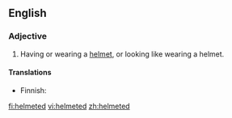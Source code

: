 ==English==

===Adjective===
{{en-adj|-}}

# Having or wearing a [[helmet]], or looking like wearing a helmet.

====Translations====
{{trans-top|wearing a helmet}}
* Finnish: {{t|fi|kypäräpäinen}}
{{trans-mid}}
{{trans-bottom}}

[[fi:helmeted]]
[[vi:helmeted]]
[[zh:helmeted]]